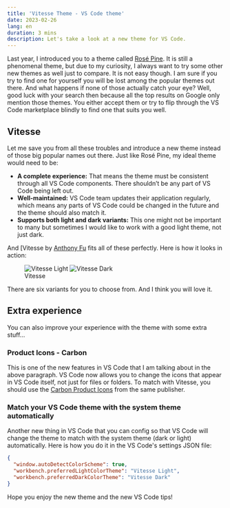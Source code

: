 ```yaml
---
title: 'Vitesse Theme - VS Code theme'
date: 2023-02-26
lang: en
duration: 3 mins
description: Let's take a look at a new theme for VS Code.
---
```


Last year, I introduced you to a theme called [Rosé Pine](https://vinh.dev/articles/rose-pine). It is still a phenomenal theme, but due to my curiosity, I always want to try some other new themes as well just to compare. It is not easy though. I am sure if you try to find one for yourself you will be lost among the popular themes out there. And what happens if none of those actually catch your eye? Well, good luck with your search then because all the top results on Google only mention those themes. You either accept them or try to flip through the VS Code marketplace blindly to find one that suits you well.

## Vitesse

Let me save you from all these troubles and introduce a new theme instead of those big popular names out there. Just like Rosé Pine, my ideal theme would need to be:

- **A complete experience:** That means the theme must be consistent through all VS Code components. There shouldn’t be any part of VS Code being left out.
- **Well-maintained:** VS Code team updates their application regularly, which means any parts of VS Code could be changed in the future and the theme should also match it.
- **Supports both light and dark variants:** This one might not be important to many but sometimes I would like to work with a good light theme, not just dark.

And [Vitesse by [Anthony Fu](https://marketplace.visualstudio.com/items?itemName=antfu.theme-vitesse) fits all of these perfectly. Here is how it looks in action:

<figure class="pt-5">
  <div class="lg:scale-120 md:scale-110">
    <Image src={vitesseLight} alt="Vitesse Light" class="img-light" />
    <Image src={vitesseDark} alt="Vitesse Dark" class="img-dark" />
  </div>
  <figcaption class="important-mt8 text-center">Vitesse</figcaption>
</figure>

There are six variants for you to choose from. And I think you will love it.

## Extra experience

You can also improve your experience with the theme with some extra stuff...

### Product Icons - Carbon

This is one of the new features in VS Code that I am talking about in the above paragraph. VS Code now allows you to change the icons that appear in VS Code itself, not just for files or folders. To match with Vitesse, you should use the [Carbon Product Icons](https://marketplace.visualstudio.com/items?itemName=antfu.icons-carbon) from the same publisher.

### Match your VS Code theme with the system theme automatically

Another new thing in VS Code that you can config so that VS Code will change the theme to match with the system theme (dark or light) automatically. Here is how you do it in the VS Code's settings JSON file:

```json
{
  "window.autoDetectColorScheme": true,
  "workbench.preferredLightColorTheme": "Vitesse Light",
  "workbench.preferredDarkColorTheme": "Vitesse Dark"
}
```

Hope you enjoy the new theme and the new VS Code tips!
